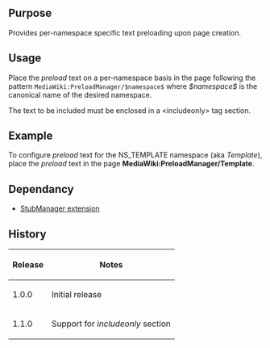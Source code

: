 {{Extension
|name        = PreloadManager
|status      = beta
|type        = parser
|author      = [[user:jldupont|Jean-Lou Dupont]]
|image       =
|version     = 1.1.0
|update      =
|mediawiki   = 1.11
|download    = [http://mediawiki.googlecode.com/svn/trunk/extensions/PreloadManager/ SVN]
|readme      =
|changelog   = See SVN ($Id$)
|description = 
|parameters  =
|rights      =
|example     =
}}
== Purpose ==   
Provides per-namespace specific text preloading upon page creation.

== Usage ==
Place the ''preload'' text on a per-namespace basis in the page following the pattern <code>MediaWiki:PreloadManager/$namespace$</code> where ''$namespace$'' is the canonical name of the desired namespace.

The text to be included must be enclosed in a <nowiki><includeonly></nowiki> tag section.

== Example ==
To configure ''preload'' text for the NS_TEMPLATE namespace (aka ''Template''), place the ''preload'' text in the page '''MediaWiki:PreloadManager/Template'''.

== Dependancy ==
* [[Extension:StubManager|StubManager extension]]

{{Pear|PreloadManager}}

== History ==
{|border=1
! Release !! Notes
|-
| 1.0.0 || Initial release
|-
| 1.1.0 || Support for ''includeonly'' section
|}
